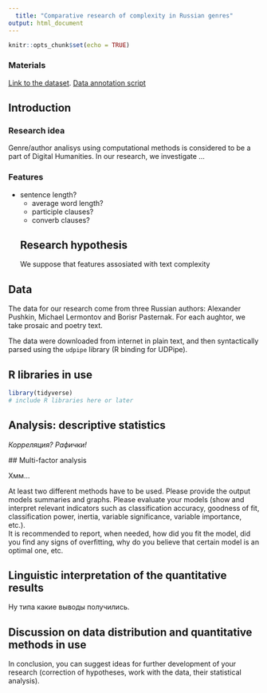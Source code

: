 ```yaml
---
  title: "Comparative research of complexity in Russian genres"
output: html_document
---
```

  
  ```r
knitr::opts_chunk$set(echo = TRUE)
```

### Materials

[Link to the dataset](https://github.com/maryszmary/R_course/tree/master/project/data).
[Data annotation script](https://github.com/maryszmary/R_course/blob/master/project/collect_data.r)

## Introduction

### Research idea

Genre/author analisys using computational methods is considered to be a part of Digital Humanities. In our research, we investigate ...

### Features

* sentence length?
  * average word length?
  * participle clauses?
  * converb clauses?
  
  ## Research hypothesis  
  
  We suppose that features assosiated with text complexity 

## Data

The data for our research come from three Russian authors: Alexander Pushkin, Michael Lermontov and Borisr Pasternak. For each aughtor, we take prosaic and poetry text.

The data were downloaded from internet in plain text, and then syntactically parsed using the `udpipe` library (R binding for UDPipe).

## R libraries in use
```r
library(tidyverse)
# include R libraries here or later
```


## Analysis: descriptive statistics

*Корреляция?*
  *Рафички!*
  
  ## Multi-factor analysis
  
  Хмм...

At least two different methods have to be used. Please provide the output models summaries and graphs. Please evaluate your models (show and interpret relevant indicators such as classification accuracy, goodness of fit, classification power, inertia, variable significance, variable importance, etc.).   
It is recommended to report, when needed, how did you fit the model, did you find any signs of overfitting, why do you believe that certain model is an optimal one, etc.

## Linguistic interpretation of the quantitative results  

Ну типа какие выводы получились.

## Discussion on data distribution and quantitative methods in use   

In conclusion, you can suggest ideas for further development of your research (correction of hypotheses, work with the data, their statistical analysis).

